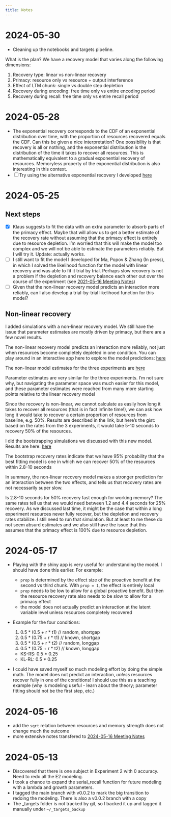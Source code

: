 ```yaml
---
title: Notes
---
```


# 2024-05-30

- Cleaning up the notebooks and targets pipeline.

What is the plan? We have a recovery model that varies along the following dimensions:

1. Recovery type: linear vs non-linear recovery
2. Primacy: resource only vs resource + output interference
3. Effect of LTM chunk: single vs double step depletion
4. Recovery during encoding: free time only vs entire encoding period
5. Recovery during recall: free time only vs entire recall period

# 2024-05-28

- The exponential recovery corresponds to the CDF of an exponential distribution over time, with the proportion of resources recovered equals the CDF. Can this be given a nice interpretation? One possibility is that recovery is all or nothing, and the exponential distribution is the distribution of the time it takes to recover all resources. This is mathematically equivalent to a gradual exponential recovery of resources. Memoryless property of the exponential distribution is also interesting in this context. 
- [ ] Try using the alternative exponential recovery I developed [here](notebooks/linear-recovery-random-variable.qmd)

# 2024-05-25

## Next steps

- [X] Klaus suggests to fit the data with an extra parameter to absorb parts of the primacy effect. Maybe that will allow us to get a better estimate of the recovery rate without assuming that the primacy effect is entirely due to resource depletion. I'm worried that this will make the model too complex and we will not be able to estimate the parameters reliably. But I will try it. Update: actually works.
- [ ] I still want to fit the model I developed for Ma, Popov & Zhang (In press), in which I solved the likelihood function for the model with linear recovery and was able to fit it trial by trial. Perhaps slow recovery is not a problem if the depletion and recovery balance each other out over the course of the experiment (see [2021-05-16 Meeting Notes](dev-notebooks/2021-05-16-meeting.qmd#modeling-left-to-do))
- [ ] Given that the non-linear recovery model predicts an interaction more reliably, can I also develop a trial-by-trial likelihood function for this model?

## Non-linear recovery

I added simulations with a non-linear recovery model. We still have the issue that parameter estimates are mostly driven by primacy, but there are a few novel results.
 
The non-linear recovery model predicts an interaction more reliably, not just when resources become completely depleted in one condition. You can play around in an interactive app here to explore the model predictions: [here](https://venpopov.github.io/ltmTimeBenefit/quarto/notebooks/non_linear_recovery.html)
 
The non-linear model estimates for the three experiments are [here](https://venpopov.github.io/ltmTimeBenefit/quarto/notebooks/model3_basic_fits.html)
 
Parameter estimates are very similar for the three experiments. I’m not sure why, but navigating the parameter space was much easier for this model, and these parameter estimates were reached from many more starting points relative to the linear recovery model
 
Since the recovery is non-linear, we cannot calculate as easily how long it takes to recover all resources (that is in fact Infinite time!), we can ask how long it would take to recover a certain proportion of resources from baseline, e.g. 50%. Results are described in the link, but here’s the gist: based on the rates from the 3 experiments, it would take 5-10 seconds to recovery 50% of the resources.
 
I did the bootstrapping simulations we discussed with this new model. Results are here: [here](https://venpopov.github.io/ltmTimeBenefit/quarto/notebooks/model3_bootstrap.html)

The bootstrap recovery rates indicate that we have 95% probability that the best fitting model is one in which we can recover 50% of the resources within 2.8-10 seconds
 
In summary, the non-linear recovery model makes a stronger prediction for an interaction between the two effects, and tells us that recovery rates are not necessarily super slow.
 
Is 2.8-10 seconds for 50% recovery fast enough for working memory? The same rates tell us that we would need between 1.2 and 4.4 seconds for 25% recovery. As we discussed last time, it might be the case that within a long experiment resources never fully recover, but the depletion and recovery rates stabilize. I still need to run that simulation. But at least to me these do not seem absurd estimates and we also still have the issue that this assumes that the primacy effect is 100% due to resource depletion.

# 2024-05-17

- Playing with the shiny app is very useful for understanding the model. I should have done this earlier. For example:
   - `prop` is determined by the effect size of the proactive benefit at the second vs third chunk. With `prop = 1`, the effect is entirely local
   - `prop` needs to be low to allow for a global proactive benefit. But then the resource recovery rate also needs to be slow to allow for a primacy effect
   - the model does not actually predict an interaction at the latent variable level unless resources completely recovered

- Example for the four conditions:

   1. 0.5 * (0.5 + r * t1)    // random, shortgap 
   2. 0.5 * (0.75 + r * t1)   // known, shortgap
   3. 0.5 * (0.5 + r * t2)    // random, longgap
   4. 0.5 * (0.75 + r * t2)   // known, longgap

   - KS-RS: 0.5 * 0.25 
   - KL-RL: 0.5 * 0.25

- I could have saved myself so much modeling effort by doing the simple math. The model does not predict an interaction, *unless* resources recover fully in one of the conditions! I should use this as a teaching example (why is modeling useful - learn about the theory; parameter fitting should not be the first step, etc.)

# 2024-05-16

- add the `sqrt` relation between resources and memory strength does not change much the outcome
- more extensive notes transfered to [2024-05-16 Meeting Notes](dev-notebooks/2024-05-16-meeting.qmd)

# 2024-05-13

- Discovered that there is one subject in Experiment 2 with 0 accuracy. Need to redo all the E2 modeling.
- I took a chance to expand the serial_recall function for future modeling with a lambda and growth parameters.
- I tagged the main branch with v0.0.2 to mark the big transition to redoing the modeling. There is also a v0.0.2 branch with a copy
- The _targets folder is not tracked by git, so I backed it up and tagged it manually under `~/_targets_backup`

